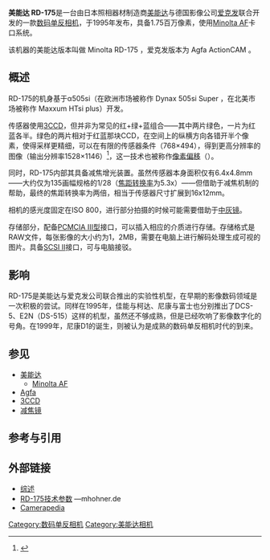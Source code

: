 {{Infobox camera
| camera_name = Minolta RD-175
| image_name  = Minolta RD-175 Digital SLR.JPG
| caption     = 美能达 RD-175，图中装载了一枚[[Minolta_AF|Minolta AF]] 70-210/4.5-5.6镜头
| type        = [[數位單眼相機|數位單眼相機]]
| lens_mount  = [[Minolta_AF|Minolta AF]]
| focus       = 自动对焦
| exposure    = 
| flash       = 
| frame-rate  =
| dimensions  = 
}}
'''美能达 RD-175'''是一台由日本照相器材制造商[[美能达|美能达]]与德国影像公司[[爱克发|爱克发]]联合开发的一款[[数码单反相机|数码单反相机]]，于1995年发布，具备1.75百万像素，使用[[Minolta_AF|Minolta AF]]卡口系统。

该机器的美能达版本叫做 Minolta RD-175 ，爱克发版本为 Agfa ActionCAM 。

==概述==
RD-175的机身基于α505si（在欧洲市场被称作 Dynax 505si Super ，在北美市场被称作 Maxxum HTsi plus）开发。

传感器使用[[3CCD|3CCD]]，但并非为常见的红+绿+蓝组合——其中两片绿色，一片为红蓝各半。绿色的两片相对于红蓝那块CCD，在空间上的纵横方向各错开半个像素，使得采样更精细，可以在有限的传感器条件（768×494），得到更高分辨率的图像（输出分辨率1528×1146）<ref>{{cite web | url = http://www.epi-centre.com/reports/9605cs.html | title = MINOLTA RD-175 = AGFA ACTIONCAM | accessdate = 2014-05-20 | archive-date = 2014-01-07 | archive-url = https://web.archive.org/web/20140107024323/http://www.epi-centre.com/reports/9605cs.html | dead-url = no }}</ref>，这一技术也被称作[[像素偏移（数码摄影）|像素偏移]]（''{{lang-en|Pixel Shift}}''）。

同时，RD-175内部其具备减焦增光装置。虽然传感器本身面积仅有6.4x4.8mm——大约仅为135画幅规格的1/28（[[焦距转换率|焦距转换率]]为5.3x）——但借助于减焦机制的帮助，最终的焦距转换率为两倍，相当于传感器尺寸扩展到16x12mm。

相机的感光度固定在ISO 800，进行部分拍摄的时候可能需要借助于[[中灰镜|中灰镜]]。

存储部分，配备[[PCMCIA|PCMCIA III型]]接口，可以插入相应的介质进行存储。存储格式是RAW文件，每张影像的大小约为1，2MB，需要在电脑上进行解码处理生成可视的图片。具备[[SCSI|SCSI II]]接口，可与电脑接驳。

==影响==
RD-175是美能达与爱克发公司联合推出的实验性机型，在早期的影像数码领域是一次积极的尝试。同样在1995年，佳能与柯达、尼康与富士也分别推出了DCS-5、E2N（DS-515）这样的机型，虽然还不够成熟，但是已经吹响了影像数字化的号角。在1999年，尼康D1的诞生，则被认为是成熟的数码单反相机时代的到来。


==参见==
*[[美能达|美能达]]
**[[Minolta_AF|Minolta AF]]
*[[Agfa|Agfa]]
*[[3CCD|3CCD]]
*[[减焦镜|减焦镜]]

==参考与引用==
<references/>

==外部链接==
*[http://www.epi-centre.com/reports/9605cs.html 综述] {{Wayback|url=http://www.epi-centre.com/reports/9605cs.html |date=20140107024323 }}
*[http://www.mhohner.de/sony-minolta/onebody/rd-175 RD-175技术参数] {{Wayback|url=http://www.mhohner.de/sony-minolta/onebody/rd-175 |date=20140521032040 }}—mhohner.de
*[http://camerapedia.wikia.com/wiki/Minolta_RD-175 Camerapedia] {{Wayback|url=http://camerapedia.wikia.com/wiki/Minolta_RD-175 |date=20131109152512 }}

[[Category:数码单反相机|Category:数码单反相机]]
[[Category:美能达相机|Category:美能达相机]]
